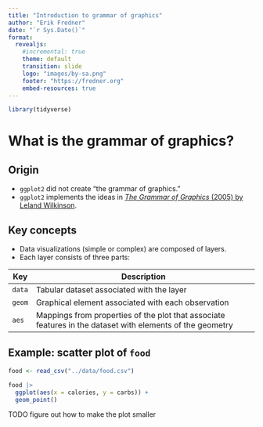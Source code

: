 ```yaml
---
title: "Introduction to grammar of graphics"
author: "Erik Fredner"
date: "`r Sys.Date()`"
format:
  revealjs:
    #incremental: true
    theme: default
    transition: slide
    logo: "images/by-sa.png"
    footer: "https://fredner.org"
    embed-resources: true
---
```


```r
library(tidyverse)
```

# What is the grammar of graphics?

## Origin

- `ggplot2` did not create "the grammar of graphics."
- `ggplot2` implements the ideas in [*The Grammar of Graphics* (2005) by Leland Wilkinson](https://richmond.primo.exlibrisgroup.com/permalink/01URICH_INST/10lhjt5/cdi_springer_books_10_1007_0_387_28695_0).

## Key concepts

- Data visualizations (simple or complex) are composed of layers.
- Each layer consists of three parts:

| **Key**  | **Description**                                                                                     |
|----------|-----------------------------------------------------------------------------------------------------|
| `data`   | Tabular dataset associated with the layer                                                           |
| `geom`   | Graphical element associated with each observation                                                  |
| `aes`    | Mappings from properties of the plot that associate features in the dataset with elements of the geometry |

## Example: scatter plot of `food`

```r
food <- read_csv("../data/food.csv")

food |>
  ggplot(aes(x = calories, y = carbs)) +
  geom_point()
```

TODO figure out how to make the plot smaller
